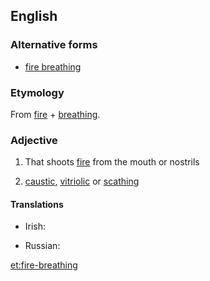 ==English==

===Alternative forms===
* [[fire breathing]]

===Etymology===
From [[fire]] + [[breathing]].

===Adjective===
{{en-adj|-}}

# {{context|of a fabled animal|such as a dragon|lang=en}} That shoots [[fire]] from the mouth or nostrils
# {{context|idiomatic|lang=en}} [[caustic]], [[vitriolic]] or [[scathing]]

====Translations====
{{trans-top|that emits flame}}
* Irish: {{t|ga|craoslasrach}}
{{trans-mid}}
* Russian: {{t+|ru|огнеды́шащий}}
{{trans-bottom}}

[[et:fire-breathing]]